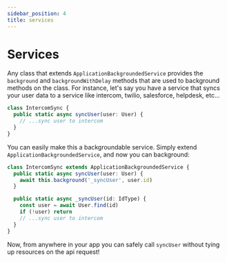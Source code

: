 ```yaml
---
sidebar_position: 4
title: services
---
```


# Services

Any class that extends `ApplicationBackgroundedService` provides the `background` and `backgroundWithDelay` methods that are used to background methods on the class. For instance, let's say you have a service that syncs your user data to a service like intercom, twilio, salesforce, helpdesk, etc...

```ts
class IntercomSync {
  public static async syncUser(user: User) {
    // ...sync user to intercom
  }
}
```

You can easily make this a backgroundable service. Simply extend `ApplicationBackgroundedService`, and now you can background:

```ts
class IntercomSync extends ApplicationBackgroundedService {
  public static async syncUser(user: User) {
    await this.background('_syncUser', user.id)
  }

  public static async _syncUser(id: IdType) {
    const user = await User.find(id)
    if (!user) return
    // ...sync user to intercom
  }
}
```

Now, from anywhere in your app you can safely call `syncUser` without tying up resources on the api request!
